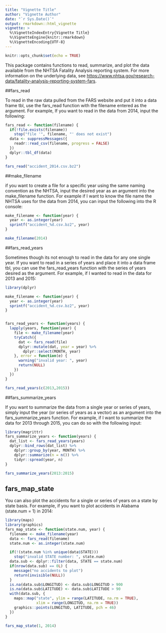 ---
title: "Vignette Title"
author: "Vignette Author"
date: "`r Sys.Date()`"
output: rmarkdown::html_vignette
vignette: >
  %\VignetteIndexEntry{Vignette Title}
  %\VignetteEngine{knitr::rmarkdown}
  %\VignetteEncoding{UTF-8}
---

```{r setup, include=FALSE}
knitr::opts_chunk$set(echo = TRUE)
```

This package contains functions to read, summarize, and plot the data available from the NHTSA Fatality Analysis reporting system. For more information on the underlying data, see <https://www.nhtsa.gov/research-data/fatality-analysis-reporting-system-fars>.

##fars_read

To read in the raw data pulled from the FARS website and put it into a data frame tbl, use the fars_read function with the filename entered as the argument. For example, If you want to read in the data from 2014, input the following:


```{r fars_read, echo=FALSE}
fars_read <- function(filename) {
  if(!file.exists(filename))
    stop("file '", filename, "' does not exist")
  data <- suppressMessages({
    readr::read_csv(filename, progress = FALSE)
  })
  dplyr::tbl_df(data)
}
```
```{r fars_read_example}
fars_read("accident_2014.csv.bz2")
```

##make_filename

if you want to create a file for a specific year using the same naming convention as the NHTSA, input the desired year as an argument into the make_filename function. For example if I want to know the file name the NHTSA uses for the data from 2014, you can input the following into the R console:

```{r make_filename, echo=FALSE}
make_filename <- function(year) {
  year <- as.integer(year)
  sprintf("accident_%d.csv.bz2", year)
}
```
```{r make_filename_example}
make_filename(2014)
```

##fars_read_years

Sometimes though its not enough to read in the data for any one single year. If you want to read in a series of years and place it into a data frame tbl, you can use the fars_read_years function with the series of years desired as the argument.
For example, if I wanted to read in the data for 2013 and 2015:

```{r fars_read_years, echo=FALSE}
library(dplyr)

make_filename <- function(year) {
  year <- as.integer(year)
  sprintf("accident_%d.csv.bz2", year)
}


fars_read_years <- function(years) {
  lapply(years, function(year) {
    file <- make_filename(year)
    tryCatch({
      dat <- fars_read(file)
      dplyr::mutate(dat, year = year) %>%
        dplyr::select(MONTH, year)
    }, error = function(e) {
      warning("invalid year: ", year)
      return(NULL)
    })
  })
}
```
```{r fars_read_years_example}
fars_read_years(c(2013,2015))
```

##fars_summarize_years

If you want to summarize the data from a single year or series of years, simply input the year (or series of years as a vector) as an argument into the fars_summarize_years function. For example, if I want to summarize the data for 2013 through 2015, you can do so with the following input:

```{r fars_summarize_years, echo=FALSE}
library(magrittr)
fars_summarize_years <- function(years) {
  dat_list <- fars_read_years(years)
  dplyr::bind_rows(dat_list) %>%
    dplyr::group_by(year, MONTH) %>%
    dplyr::summarize(n = n()) %>%
    tidyr::spread(year, n)
}
```
```{r fars_summarize_years_example}
fars_summarize_years(2013:2015)
```

## fars_map_state

You can also plot the accidents for a single or series of years on a state by state basis. For example, if you want to plot accidents in Alabama (state.num = 1) in 2014:

```{r fars_map_state, echo=FALSE}
library(maps)
library(graphics)
fars_map_state <- function(state.num, year) {
  filename <- make_filename(year)
  data <- fars_read(filename)
  state.num <- as.integer(state.num)

  if(!(state.num %in% unique(data$STATE)))
    stop("invalid STATE number: ", state.num)
  data.sub <- dplyr::filter(data, STATE == state.num)
  if(nrow(data.sub) == 0L) {
    message("no accidents to plot")
    return(invisible(NULL))
  }
  is.na(data.sub$LONGITUD) <- data.sub$LONGITUD > 900
  is.na(data.sub$LATITUDE) <- data.sub$LATITUDE > 90
  with(data.sub, {
    maps::map("state", ylim = range(LATITUDE, na.rm = TRUE),
              xlim = range(LONGITUD, na.rm = TRUE))
    graphics::points(LONGITUD, LATITUDE, pch = 46)
  })
}
```
```{r fars_map_state_example}
fars_map_state(1, 2014)
```

